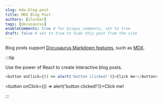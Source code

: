 ```yaml
---
slug: mdx-blog-post
title: MDX Blog Post
authors: [slorber]
tags: [docusaurus]
enableComments: true # for Gisqus comments, set to true
draft: false # set to true to hide this post from the site
---
```


Blog posts support [Docusaurus Markdown features](https://docusaurus.io/docs/markdown-features), such as [MDX](https://mdxjs.com/).

:::tip

Use the power of React to create interactive blog posts.

```js
<button onClick={() => alert('button clicked!')}>Click me!</button>
```

<button onClick={() => alert('button clicked!')}>Click me!</button>

:::
